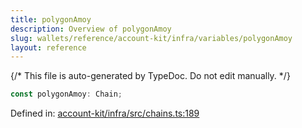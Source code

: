 ```yaml
---
title: polygonAmoy
description: Overview of polygonAmoy
slug: wallets/reference/account-kit/infra/variables/polygonAmoy
layout: reference
---
```


{/* This file is auto-generated by TypeDoc. Do not edit manually. */}

```ts
const polygonAmoy: Chain;
```

Defined in: [account-kit/infra/src/chains.ts:189](https://github.com/alchemyplatform/aa-sdk/blob/153785ddc87beb160382c2bae7dbafa4a66ade9a/account-kit/infra/src/chains.ts#L189)
